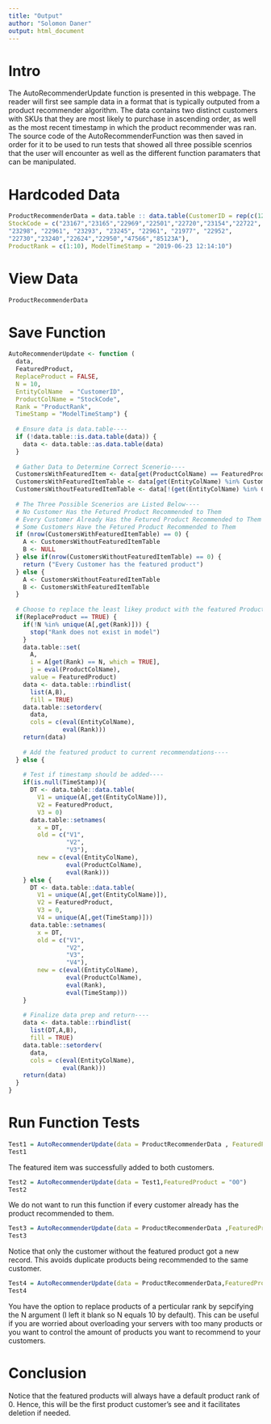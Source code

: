 ---
title: "Output"
author: "Solomon Daner"
output: html_document
---
# Intro
The AutoRecommenderUpdate function is presented in this webpage. The reader will first see sample data in a format that is typically outputed from a product recommender algorithm. The data contains two distinct customers with SKUs that they are most likely to purchase in ascending order, as well as the most recent timestamp in which the product recommender was ran. The source code of the AutoRecommenderFunction was then saved in order for it to be used to run tests that showed all three possible scenrios that the user will encounter as well as the different function paramaters that can be manipulated. 

# Hardcoded Data
```{r}
ProductRecommenderData = data.table :: data.table(CustomerID = rep(c(12346L,12347L),each = 10), 
StockCode = c("23167","23165","22969","22501","22720","23154","22722", 
"23298", "22961", "23293", "23245", "22961", "21977", "22952",
"22730","23240","22624","22950","47566","85123A"),
ProductRank = c(1:10), ModelTimeStamp = "2019-06-23 12:14:10")
```

# View Data
```{r}
ProductRecommenderData
```

# Save Function
```{r}
AutoRecommenderUpdate <- function (
  data,
  FeaturedProduct,
  ReplaceProduct = FALSE,
  N = 10,
  EntityColName  = "CustomerID",
  ProductColName = "StockCode",
  Rank = "ProductRank",
  TimeStamp = "ModelTimeStamp") {
  
  # Ensure data is data.table----
  if (!data.table::is.data.table(data)) {
    data <- data.table::as.data.table(data)
  }
  
  # Gather Data to Determine Correct Scenerio----
  CustomersWithFeaturedItem <- data[get(ProductColName) == FeaturedProduct, get(EntityColName)]
  CustomersWithFeaturedItemTable <- data[get(EntityColName) %in% CustomersWithFeaturedItem]
  CustomersWithoutFeaturedItemTable <- data[!(get(EntityColName) %in% CustomersWithFeaturedItem )]
  
  # The Three Possible Scenerios are Listed Below----
  # No Customer Has the Fetured Product Recommended to Them
  # Every Customer Already Has the Fetured Product Recommended to Them
  # Some Customers Have the Fetured Product Recommended to Them
  if (nrow(CustomersWithFeaturedItemTable) == 0) {
    A <- CustomersWithoutFeaturedItemTable
    B <- NULL
  } else if(nrow(CustomersWithoutFeaturedItemTable) == 0) {
    return ("Every Customer has the featured product")
  } else {
    A <- CustomersWithoutFeaturedItemTable
    B <- CustomersWithFeaturedItemTable
  }
  
  # Choose to replace the least likey product with the featured Product----
  if(ReplaceProduct == TRUE) { 
    if(!N %in% unique(A[,get(Rank)])) {
      stop("Rank does not exist in model")
    }
    data.table::set(
      A, 
      i = A[get(Rank) == N, which = TRUE],
      j = eval(ProductColName), 
      value = FeaturedProduct) 
    data <- data.table::rbindlist(
      list(A,B), 
      fill = TRUE)
    data.table::setorderv(
      data, 
      cols = c(eval(EntityColName),
               eval(Rank)))
    return(data)
    
    # Add the featured product to current recommendations----
  } else {
    
    # Test if timestamp should be added----
    if(is.null(TimeStamp)){
      DT <- data.table::data.table(
        V1 = unique(A[,get(EntityColName)]), 
        V2 = FeaturedProduct,
        V3 = 0)
      data.table::setnames(
        x = DT, 
        old = c("V1",
                "V2",
                "V3"),
        new = c(eval(EntityColName),
                eval(ProductColName),
                eval(Rank)))
    } else {
      DT <- data.table::data.table(
        V1 = unique(A[,get(EntityColName)]), 
        V2 = FeaturedProduct,
        V3 = 0, 
        V4 = unique(A[,get(TimeStamp)]))
      data.table::setnames(
        x = DT, 
        old = c("V1",
                "V2",
                "V3",
                "V4"),
        new = c(eval(EntityColName),
                eval(ProductColName),
                eval(Rank),
                eval(TimeStamp)))
    }
    
    # Finalize data prep and return----
    data <- data.table::rbindlist(
      list(DT,A,B), 
      fill = TRUE)
    data.table::setorderv(
      data, 
      cols = c(eval(EntityColName),
               eval(Rank)))
    return(data)
  }
}
```

# Run Function Tests
```{r} 
Test1 = AutoRecommenderUpdate(data = ProductRecommenderData , FeaturedProduct = "00")
Test1
```
The featured item was successfully added to both customers.

```{r}
Test2 = AutoRecommenderUpdate(data = Test1,FeaturedProduct = "00")
Test2
```
We do not want to run this function if every customer already has the product recommended to them.

```{r}
Test3 = AutoRecommenderUpdate(data = ProductRecommenderData ,FeaturedProduct = "23167")
Test3
```
Notice that only the customer without the featured product got a new record. This avoids duplicate products being recommended to the same customer. 

```{r}
Test4 = AutoRecommenderUpdate(data = ProductRecommenderData,FeaturedProduct = "23167",ReplaceProduct = TRUE)
Test4
```
You have the option to replace products of a perticular rank by sepcifying the N argument (I left it blank so N equals 10 by default). This can be useful if you are worried about overloading your servers with too many products or you want to control the amount of products you want to recommend to your customers.

# Conclusion 
Notice that the featured products will always have a default product rank of 0. Hence, this will be the first product customer's see and it facilitates deletion if needed.
